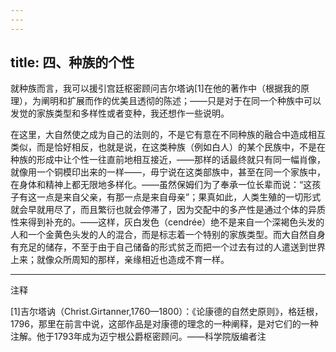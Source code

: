 ```yaml
---
---
---
```

title: 四、种族的个性
---




就种族而言，我可以援引宫廷枢密顾问吉尔塔讷[1]在他的著作中（根据我的原理），为阐明和扩展而作的优美且透彻的陈述；——只是对于在同一个种族中可以发觉的家族类型和多样性或者变种，我还想作一些说明。

在这里，大自然使之成为自己的法则的，不是它有意在不同种族的融合中造成相互类似，而是恰好相反，也就是说，在这类种族（例如白人）的某个民族中，不是在种族的形成中让个性一往直前地相互接近，——那样的话最终就只有同一幅肖像，就像用一个铜模印出来的一样——，毋宁说在这类部族中，甚至在同一个家族中，在身体和精神上都无限地多样化。——虽然保姆们为了奉承一位长辈而说：“这孩子有这一点是来自父亲，有那一点是来自母亲”；果真如此，人类生殖的一切形式就会早就用尽了，而且繁衍也就会停滞了，因为交配中的多产性是通过个体的异质性来得到补充的。——这样，灰白发色（cendrée）绝不是来自一个深褐色头发的人和一个金黄色头发的人的混合，而是标志着一个特别的家族类型。而大自然自身有充足的储存，不至于由于自己储备的形式贫乏而把一个过去有过的人遣送到世界上来；就像众所周知的那样，亲缘相近也造成不育一样。



***



注释

[1]吉尔塔讷（Christ.Girtanner,1760—1800）：《论康德的自然史原则》，格廷根，1796，那里在前言中说，这部作品是对康德的理念的一种阐释，是对它们的一种注解。他于1793年成为迈宁根公爵枢密顾问。——科学院版编者注